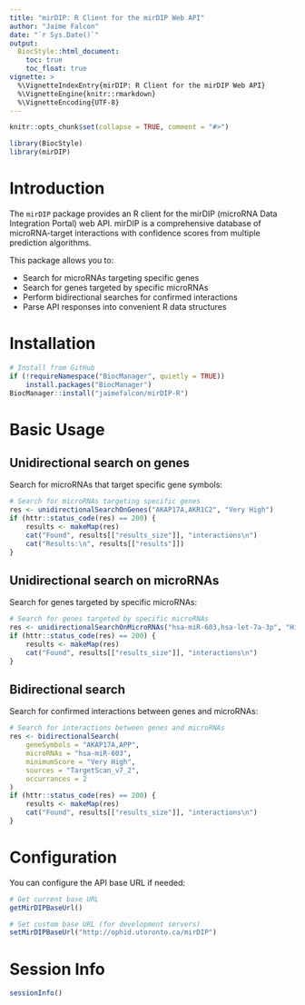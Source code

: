 ```yaml
---
title: "mirDIP: R Client for the mirDIP Web API"
author: "Jaime Falcon"
date: "`r Sys.Date()`"
output:
  BiocStyle::html_document:
    toc: true
    toc_float: true
vignette: >
  %\VignetteIndexEntry{mirDIP: R Client for the mirDIP Web API}
  %\VignetteEngine{knitr::rmarkdown}
  %\VignetteEncoding{UTF-8}
---
```


```r
knitr::opts_chunk$set(collapse = TRUE, comment = "#>")
```

```r
library(BiocStyle)
library(mirDIP)
```

# Introduction

The `mirDIP` package provides an R client for the mirDIP (microRNA Data Integration Portal) web API. mirDIP is a comprehensive database of microRNA-target interactions with confidence scores from multiple prediction algorithms.

This package allows you to:

- Search for microRNAs targeting specific genes
- Search for genes targeted by specific microRNAs  
- Perform bidirectional searches for confirmed interactions
- Parse API responses into convenient R data structures

# Installation

```r
# Install from GitHub
if (!requireNamespace("BiocManager", quietly = TRUE))
    install.packages("BiocManager")
BiocManager::install("jaimefalcon/mirDIP-R")
```

# Basic Usage

## Unidirectional search on genes

Search for microRNAs that target specific gene symbols:

```r
# Search for microRNAs targeting specific genes
res <- unidirectionalSearchOnGenes("AKAP17A,AKR1C2", "Very High")
if (httr::status_code(res) == 200) {
    results <- makeMap(res)
    cat("Found", results[["results_size"]], "interactions\n")
    cat("Results:\n", results[["results"]])
}
```

## Unidirectional search on microRNAs

Search for genes targeted by specific microRNAs:

```r
# Search for genes targeted by specific microRNAs
res <- unidirectionalSearchOnMicroRNAs("hsa-miR-603,hsa-let-7a-3p", "High")
if (httr::status_code(res) == 200) {
    results <- makeMap(res)
    cat("Found", results[["results_size"]], "interactions\n")
}
```

## Bidirectional search

Search for confirmed interactions between genes and microRNAs:

```r
# Search for interactions between genes and microRNAs
res <- bidirectionalSearch(
    geneSymbols = "AKAP17A,APP",
    microRNAs = "hsa-miR-603",
    minimumScore = "Very High",
    sources = "TargetScan_v7_2",
    occurrances = 2
)
if (httr::status_code(res) == 200) {
    results <- makeMap(res)
    cat("Found", results[["results_size"]], "interactions\n")
}
```

# Configuration

You can configure the API base URL if needed:

```r
# Get current base URL
getMirDIPBaseUrl()

# Set custom base URL (for development servers)
setMirDIPBaseUrl("http://ophid.utoronto.ca/mirDIP")
```

# Session Info

```r
sessionInfo()
```

